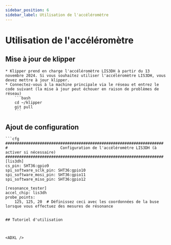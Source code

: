 ```yaml
---
sidebar_position: 6
sidebar_label: Utilisation de l'accéléromètre
---
```


# Utilisation de l'accéléromètre



## Mise à jour de klipper

    * Klipper prend en charge l'accéléromètre LIS3DH à partir du 13 novembre 2024. Si vous souhaitez utiliser l'accéléromètre LIS3DH, vous devez mettre à jour klipper.
    * Connectez-vous à la machine principale via le réseau et entrez le code suivant (la mise à jour peut échouer en raison de problèmes de réseau)
        ```bash
        cd ~/klipper 
        git pull
        ```

## Ajout de configuration


    ```cfg
    #####################################################################
    #                       Configuration de l'accéléromètre LIS3DH (à activer si nécessaire)
    #####################################################################
    [lis3dh]
    cs_pin: SHT36:gpio9
    spi_software_sclk_pin: SHT36:gpio10
    spi_software_mosi_pin: SHT36:gpio11
    spi_software_miso_pin: SHT36:gpio12

    [resonance_tester]
    accel_chip: lis3dh
    probe_points:
        125, 125, 20  # Définissez ceci avec les coordonnées de la buse lorsque vous effectuez des mesures de résonance


```

## Tutoriel d'utilisation



<ADXL />